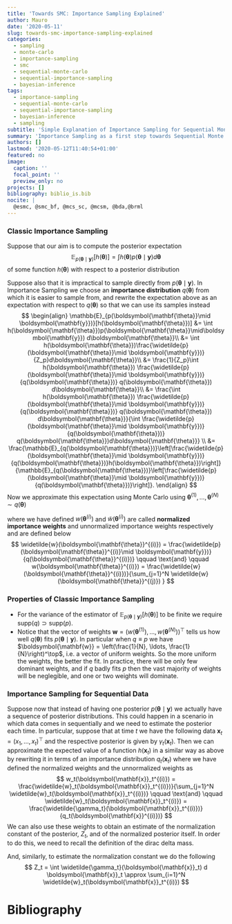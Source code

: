 ```yaml
---
title: 'Towards SMC: Importance Sampling Explained'
author: Mauro
date: '2020-05-11'
slug: towards-smc-importance-sampling-explained
categories:
  - sampling
  - monte-carlo
  - importance-sampling
  - smc
  - sequential-monte-carlo
  - sequential-importance-sampling
  - bayesian-inference
tags:
  - importance-sampling
  - sequential-monte-carlo
  - sequential-importance-sampling
  - bayesian-inference
  - sampling
subtitle: 'Simple Explanation of Importance Sampling for Sequential Monte Carlo (SMC)'
summary: 'Importance Sampling as a first step towards Sequential Monte Carlo (SMC)'
authors: []
lastmod: '2020-05-12T11:40:54+01:00'
featured: no
image:
  caption: ''
  focal_point: ''
  preview_only: no
projects: []
bibliography: biblio_is.bib
nocite: |
  @esmc, @smc_bf, @mcs_sc, @mcsm, @bda,@brml
---
```


\newcommand{\vect}[1]{\boldsymbol{\mathbf{#1}}}
\newcommand{\vtheta}{\vect{\theta}}
\newcommand{\vy}{\vect{y}}
\newcommand{\Ebb}{\mathbb{E}}
\newcommand{\vx}{\vect{x}}

### Classic Importance Sampling
Suppose that our aim is to compute the posterior expectation 
$$
\Ebb_{p(\vtheta\mid \vy)}[h(\vtheta)] = \int h(\vtheta)p(\vtheta\mid\vy) d\vtheta
$$
of some function $h(\vtheta)$ with respect to a posterior distribution

\begin{align}
p(\vtheta\mid \vy) = \frac{\widetilde{p}(\vtheta\mid \vy)}{Z_p} \qquad \text{and} \qquad Z_p = \int \widetilde{p}(\vtheta\mid \vy) d\vtheta.
\end{align}

Suppose also that it is impractical to sample directly from $p(\vtheta\mid \vy)$. In Importance Sampling we choose an **importance distribution** $q(\vtheta)$ from which it is easier to sample from, and rewrite the expectation above as an expectation with respect to $q(\vtheta)$ so that we can use its samples instead
$$
\begin{align}
  \Ebb_{p(\vtheta\mid \vy)}[h(\vtheta)] 
  &= \int h(\vtheta)p(\vtheta\mid\vy) d\vtheta \\
  &= \int h(\vtheta)\frac{\widetilde{p}(\vtheta\mid \vy)}{Z_p}d\vtheta\\
  &= \frac{1}{Z_p}\int h(\vtheta) \frac{\widetilde{p}(\vtheta\mid \vy)}{q(\vtheta)} q(\vtheta) d\vtheta \\
  &= \frac{\int h(\vtheta) \frac{\widetilde{p}(\vtheta\mid \vy)}{q(\vtheta)} q(\vtheta) d\vtheta}{\int \frac{\widetilde{p}(\vtheta\mid \vy)}{q(\vtheta)} q(\vtheta)d\vtheta} \\
  &= \frac{\Ebb_{q(\vtheta)}\left[\frac{\widetilde{p}(\vtheta\mid \vy)}{q(\vtheta)}h(\vtheta)\right]}{\Ebb_{q(\vtheta)}\left[\frac{\widetilde{p}(\vtheta\mid \vy)}{q(\vtheta)}\right]}.
\end{align}
$$
Now we approximate this expectation using Monte Carlo using $\vtheta^{(1)}, \ldots, \vtheta^{(N)}\sim q(\vtheta)$
\begin{align}
  \Ebb_{p(\vtheta\mid \vy)}[h(\vtheta)] 
  &= \frac{\Ebb_{q(\vtheta)}\left[\frac{\widetilde{p}(\vtheta\mid \vy)}{q(\vtheta)}h(\vtheta)\right]}{\Ebb_{q(\vtheta)}\left[\frac{\widetilde{p}(\vtheta\mid \vy)}{q(\vtheta)}\right]} \\
  &\approx \frac{\frac{1}{N}\sum_{i=1}^N \frac{\widetilde{p}(\vtheta^{(i)}\mid \vy)}{q(\vtheta^{(i)})}h(\vtheta^{(i)})}{\frac{1}{N}\sum_{i=1}^N \frac{\widetilde{p}(\vtheta^{(i)}\mid \vy)}{q(\vtheta^{(i)})}} \\
  &= \sum_{i=1}^N \left[\frac{\frac{\widetilde{p}(\vtheta^{(i)}\mid \vy)}{q(\vtheta^{(i)})}}{\sum_{j=1}^N \frac{\widetilde{p}(\vtheta^{(j)}\mid \vy)}{q(\vtheta^{(j)})}}\right] h(\vtheta^{(i)}) \\
  &= \sum_{i=1}^N \left[\frac{\widetilde{w}(\vtheta^{(i)})}{\sum_{j=1}^N \widetilde{w}(\vtheta^{(j)})}\right]h(\vtheta^{(i)}) \\
  &= \sum_{i=1}^N w(\vtheta^{(i)}) h(\vtheta^{(i)})
\end{align}

where we have defined $w(\vtheta^{(i)})$ and $\widetilde{w}(\vtheta^{(i)})$ are called **normalized importance weights** and unnormalized importance weights respectively and are defined below
$$
\widetilde{w}(\vtheta^{(i)}) = \frac{\widetilde{p}(\vtheta^{(i)}\mid \vy)}{q(\vtheta^{(i)})} \qquad \text{and} \qquad w(\vtheta^{(i)}) = \frac{\widetilde{w}(\vtheta^{(i)})}{\sum_{j=1}^N \widetilde{w}(\vtheta^{(j)}) }
$$

### Properties of Classic Importance Sampling

- For the variance of the estimator of $\Ebb_{p(\vtheta\mid \vy)}[h(\vtheta)]$ to be finite we require $\text{supp}(q) \supset \text{supp}(p)$.
- Notice that the vector of weights $\vect{w} = (w(\vtheta^{(1)}), \ldots, w(\vtheta^{(N)}))^\top$ tells us how well $q(\vtheta)$ fits $p(\vtheta\mid\vy)$. In particular when $q\equiv p$ we have $\vect{w} = \left(\frac{1}{N}, \ldots, \frac{1}{N}\right)^\top$, i.e. a vector of uniform weights. So the more uniform the weights, the better the fit. In practice, there will be only few dominant weights, and if $q$ badly fits $p$ then the vast majority of weights will be neglegible, and one or two weights will dominate. 

### Importance Sampling for Sequential Data
Suppose now that instead of having one posterior $p(\vtheta\mid \vy)$ we actually have a sequence of posterior distributions. This could happen in a scenario in which data comes in sequentially and we need to estimate the posterior each time. In particular, suppose that at time $t$ we have the following data $\vx_{t} = (x_1, \ldots, x_t)^\top$ and the respective posterior is given by $\gamma_t(\vx_t)$. Then we can approximate the expected value of a function $h(\vx_t)$ in a similar way as above by rewriting it in terms of an importance distribution $q_t(\vx_t)$
\begin{align}
\Ebb_{\gamma_t}\left[h(\vx_t)\right] 
&= \int  h(\vx_t)\gamma_t(\vx_t) d\vx_t \\
&= \frac{1}{Z_t}\int h(\vx_t)\frac{\widetilde{\gamma_t}(\vx_t)}{q_t(\vx_t)} q_t(\vx_t) d\vx_t \\
&= \frac{\Ebb_{q_t}\left[\frac{\widetilde{\gamma_t}(\vx_t)}{q_t(\vx_t)}h(\vx_t)\right]}{\Ebb_{q_t}\left[\frac{\widetilde{\gamma_t}(\vx_t)}{q_t(\vx_t)}\right]} \\
&\approx \sum_{i=1}^N w_t(\vx_t^{(i)}) h_t(\vx_t^{(i)}) && \vx_t^{(i)} \overset{\text{iid}}{\sim} q_t(\, \cdot\,)
\end{align}
where we have defined the normalized weights and the unnormalized weights as
$$
w_t(\vx_t^{(i)}) = \frac{\widetilde{w}_t(\vx_t^{(i)})}{\sum_{j=1}^N \widetilde{w}_t(\vx_t^{(i)})} \qquad \text{and} \qquad \widetilde{w}_t(\vx_t^{(i)}) = \frac{\widetilde{\gamma_t}(\vx_t^{(i)})}{q_t(\vx^{(i)})}
$$
We can also use these weights to obtain an estimate of the normalization constant of the posterior, $Z_t$, and of the normalized posterior itself. In order to do this, we need to recall the definition of the dirac delta mass.
\begin{align}
\gamma_t(\vx_t) 
&= \int \gamma_t(\vx_t')\delta_{\vx_t}(\vx_t') d\vx_t' \\
&\approx \frac{\sum_{i=1}^N \frac{\widetilde{\gamma_t}(\vx_t^{(i)})}{q_t(\vx_t^{(i)})}\delta_{\vx_t^{(i)}}(\vx_t)}{\sum_{j=1}^N \frac{\widetilde{\gamma_t}(\vx_t^{(j)})}{q_t(\vx_t^{(j)})}} \\
&= \sum_{i=1}^N w_t(\vx_t^{(i)}) \delta_{\vx_t^{(i)}}(\vx_t)
\end{align}

And, similarly, to estimate the normalization constant we do the following
$$
Z_t = \int \widetilde{\gamma_t}(\vx_t) d \vx_t \approx \sum_{i=1}^N \widetilde{w}_t(\vx_t^{(i)})
$$

# Bibliography
